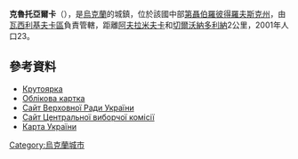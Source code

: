 {{coord|48|10|59|N|35|53|27|E|scale:30000_region:UA|display=title}}

'''克魯托亞爾卡'''（{{lang-uk|Крутоярка}}），是[[烏克蘭|烏克蘭]]的城鎮，位於該國中部[[第聶伯羅彼得羅夫斯克州|第聶伯羅彼得羅夫斯克州]]，由[[瓦西利基夫卡區|瓦西利基夫卡區]]負責管轄，距離[[阿夫拉米夫卡_(瓦西利基夫卡區)|阿夫拉米夫卡]]和[[切爾沃納多利納_(瓦西利基夫卡區)|切爾沃納多利納]]2公里，2001年人口23。

==參考資料==
* [http://gska2.rada.gov.ua/pls/z7502/A005?rdat1=06.12.2007&rf7571=5199 Крутоярка]{{dead link|date=2017年11月 |bot=InternetArchiveBot |fix-attempted=yes }}
* [http://gska2.rada.gov.ua/pls/z7502/A005?rdat1=29.01.2010&rf7571=5199 Облікова картка]{{dead link|date=2017年11月 |bot=InternetArchiveBot |fix-attempted=yes }}
* [https://web.archive.org/web/20071223190549/http://portal.rada.gov.ua/ Сайт Верховної Ради України]
* [http://www.cvk.gov.ua Сайт Центральної виборчої комісії]{{Wayback|url=http://www.cvk.gov.ua/ |date=20101203204641 }}
* [http://maps.vlasenko.net/ Карта України]{{Wayback|url=http://maps.vlasenko.net/ |date=20160215103730 }}

{{Ukraine-geo-stub}}
[[Category:烏克蘭城市|Category:烏克蘭城市]]